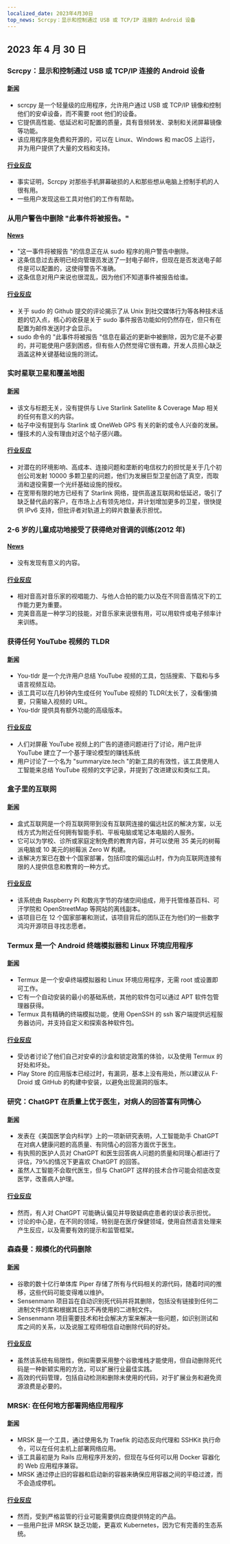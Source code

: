 ```yaml
---
localized_date: 2023年4月30日
top_news: Scrcpy：显示和控制通过 USB 或 TCP/IP 连接的 Android 设备
---
```




## 2023 年 4 月 30 日

### Scrcpy：显示和控制通过 USB 或 TCP/IP 连接的 Android 设备

#### [新闻](https://github.com/Genymobile/scrcpy)

- scrcpy 是一个轻量级的应用程序，允许用户通过 USB 或 TCP/IP 镜像和控制他们的安卓设备，而不需要 root 他们的设备。
- 它提供高性能、低延迟和可配置的质量，具有音频转发、录制和关闭屏幕镜像等功能。
- 该应用程序是免费和开源的，可以在 Linux、Windows 和 macOS 上运行，并为用户提供了大量的文档和支持。

#### [行业反应](http://news.ycombinator.com/item?id=35749366)

- 事实证明，Scrcpy 对那些手机屏幕破损的人和那些想从电脑上控制手机的人很有用。
- 一些用户发现这些工具对他们的工作有帮助。

### 从用户警告中删除 "此事件将被报告。"

#### [News](https://github.com/sudo-project/sudo/commit/6aa320c96a37613663e8de4c275bd6c490466b01)

- "这一事件将被报告 "的信息正在从 sudo 程序的用户警告中删除。
- 这条信息过去表明已经向管理员发送了一封电子邮件，但现在是否发送电子邮件是可以配置的，这使得警告不准确。
- 这条信息对用户来说也很混乱，因为他们不知道事件被报告给谁。

#### [行业反应](http://news.ycombinator.com/item?id=35752237)

- 关于 sudo 的 Github 提交的评论揭示了从 Unix 到社交媒体行为等各种技术话题的切入点，核心的收获是关于 sudo 事件报告功能如何仍然存在，但只有在配置为邮件发送时才会显示。
- sudo 命令的 "此事件将被报告 "信息在最近的更新中被删除，因为它是不必要的，并可能使用户感到困惑，但有些人仍然觉得它很有趣，开发人员担心缺乏涵盖这种关键基础设施的测试。

### 实时星联卫星和覆盖地图

#### [新闻](https://satellitemap.space/)

- 该文与标题无关，没有提供与 Live Starlink Satellite & Coverage Map 相关的任何有意义的内容。
- 帖子中没有提到与 Starlink 或 OneWeb GPS 有关的新的或令人兴奋的发展。
- 懂技术的人没有理由对这个帖子感兴趣。

#### [行业反应](http://news.ycombinator.com/item?id=35749130)

- 对潜在的环境影响、高成本、连接问题和垄断的电信权力的担忧是关于几个初创公司发射 10000 多颗卫星的问题，他们为发展巨型卫星创造了真空，而取消和退役需要一个光纤基础设施的授权。
- 在宽带有限的地方已经有了 Starlink 网络，提供高速互联网和低延迟，吸引了缺乏替代品的客户，在市场上占有领先地位，并计划增加更多的卫星，很快提供 IPv6 支持，但批评者对轨道上的碎片数量表示担忧。

### 2-6 岁的儿童成功地接受了获得绝对音调的训练(2012 年)

#### [News](https://journals.sagepub.com/doi/abs/10.1177/0305735612463948)

- 没有发现有意义的内容。

#### [行业反应](http://news.ycombinator.com/item?id=35753838)

- 相对音高对音乐家的视唱能力、与他人合拍的能力以及在不同音高情况下的工作能力更为重要。
- 完美音高是一种学习的技能，对音乐家来说很有用，可以用软件或电子频率计来训练。

### 获得任何 YouTube 视频的 TLDR

#### [新闻](https://www.you-tldr.com/)

- You-tldr 是一个允许用户总结 YouTube 视频的工具，包括搜索、下载和与多语言视频互动。
- 该工具可以在几秒钟内生成任何 YouTube 视频的 TLDR(太长了，没看懂)摘要，只需输入视频的 URL。
- You-tldr 提供具有额外功能的高级版本。

#### [行业反应](http://news.ycombinator.com/item?id=35754793)

- 人们对屏蔽 YouTube 视频上的广告的道德问题进行了讨论，用户批评 YouTube 建立了一个基于理论模型的赚钱系统
- 用户讨论了一个名为 "summaryize.tech "的新工具的有效性，该工具使用人工智能来总结 YouTube 视频的文字记录，并提到了改进建议和类似工具。

### 盒子里的互联网

#### [新闻](https://internet-in-a-box.org/)

- 盒式互联网是一个将互联网带到没有互联网连接的偏远社区的解决方案，以无线方式为附近任何拥有智能手机、平板电脑或笔记本电脑的人服务。
- 它可以为学校、诊所或家庭定制免费的教育内容，并可以使用 35 美元的树莓派电脑或 10 美元的树莓派 Zero W 构建。
- 该解决方案已在数十个国家部署，包括印度的偏远山村，作为向互联网连接有限的人提供信息和教育的一种方式。

#### [行业反应](http://news.ycombinator.com/item?id=35750165)

- 该系统由 Raspberry Pi 和数兆字节的存储空间组成，用于托管维基百科、可汗学院和 OpenStreetMap 等网站的离线副本。
- 该项目已在 12 个国家部署和测试，该项目背后的团队正在为他们的一些数字鸿沟开源项目寻找志愿者。

### Termux 是一个 Android 终端模拟器和 Linux 环境应用程序

#### [新闻](https://termux.dev/en/)

- Termux 是一个安卓终端模拟器和 Linux 环境应用程序，无需 root 或设置即可工作。
- 它有一个自动安装的最小的基础系统，其他的软件包可以通过 APT 软件包管理器获得。
- Termux 具有精确的终端模拟功能，使用 OpenSSH 的 ssh 客户端提供远程服务器访问，并支持自定义和探索各种软件包。

#### [行业反应](http://news.ycombinator.com/item?id=35752756)

- 受访者讨论了他们自己对安卓的沙盒和锁定政策的体验，以及使用 Termux 的好处和坏处。
- Play Store 的应用版本已经过时，有漏洞，基本上没有用处，所以建议从 F-Droid 或 GitHub 的构建中安装，以避免出现漏洞的版本。

### 研究：ChatGPT 在质量上优于医生，对病人的回答富有同情心

#### [新闻](https://today.ucsd.edu/story/study-finds-chatgpt-outperforms-physicians-in-high-quality-empathetic-answers-to-patient-questions)

- 发表在《美国医学会内科学》上的一项新研究表明，人工智能助手 ChatGPT 在对病人健康问题的高质量、有同情心的回答方面优于医生。
- 有执照的医护人员对 ChatGPT 和医生回答病人问题的质量和同理心都进行了评估，79%的情况下更喜欢 ChatGPT 的回答。
- 虽然人工智能不会取代医生，但与 ChatGPT 这样的技术合作可能会彻底改变医学，改善病人护理。

#### [行业反应](http://news.ycombinator.com/item?id=35751276)

- 然而，有人对 ChatGPT 可能确认偏见并导致疑病症患者的误诊表示担忧。
- 讨论的中心是，在不同的领域，特别是在医疗保健领域，使用自然语言处理来产生反应，以及需要有效的提示和监管框架。

### 森森曼：规模化的代码删除

#### [新闻](https://testing.googleblog.com/2023/04/sensenmann-code-deletion-at-scale.html)

- 谷歌的数十亿行单体库 Piper 存储了所有与代码相关的源代码，随着时间的推移，这些代码可能变得难以维护。
- Sensenmann 项目旨在自动识别死代码并将其删除，包括没有链接到任何二进制文件的库和根据其日志不再使用的二进制文件。
- Sensenmann 项目需要技术和社会解决方案来解决一些问题，如识别测试和库之间的关系，以及说服工程师相信自动删除代码的好处。

#### [行业反应](http://news.ycombinator.com/item?id=35755841)

- 虽然该系统有局限性，例如需要采用整个谷歌堆栈才能使用，但自动删除死代码是一种新颖实用的方法，可以扩展行业最佳实践。
- 高效的代码管理，包括自动检测和删除未使用的代码，对于扩展业务和避免资源浪费是必要的。

### MRSK: 在任何地方部署网络应用程序

#### [新闻](https://mrsk.dev/)

- MRSK 是一个工具，通过使用名为 Traefik 的动态反向代理和 SSHKit 执行命令，可以在任何主机上部署网络应用。
- 该工具最初是为 Rails 应用程序开发的，但现在与任何可以用 Docker 容器化的 Web 应用程序兼容。
- MRSK 通过停止旧的容器和启动新的容器来确保应用容器之间的平稳过渡，而不会造成停机。

#### [行业反应](http://news.ycombinator.com/item?id=35753106)

- 然而，受到严格监管的行业可能需要供应商提供特定的产品。
- 一些用户批评 MRSK 缺乏功能，更喜欢 Kubernetes，因为它有完善的生态系统。


